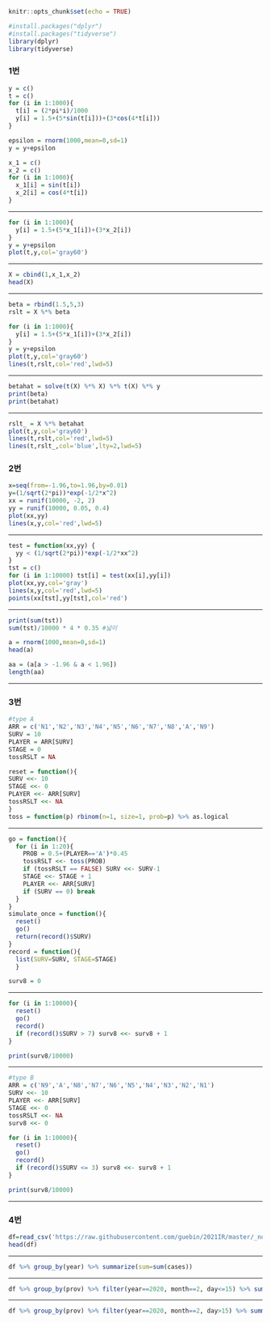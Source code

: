 ```r
knitr::opts_chunk$set(echo = TRUE)
```

```r
#install.packages("dplyr")
#install.packages("tidyverse")
library(dplyr)
library(tidyverse)
```

\newpage

### 1번
```r
y = c()
t = c()
for (i in 1:1000){
  t[i] = (2*pi*i)/1000
  y[i] = 1.5+(5*sin(t[i]))+(3*cos(4*t[i]))
}
```

```r
epsilon = rnorm(1000,mean=0,sd=1)
y = y+epsilon
```

```r
x_1 = c()
x_2 = c()
for (i in 1:1000){
  x_1[i] = sin(t[i])
  x_2[i] = cos(4*t[i])
}
```

* * *

```r
for (i in 1:1000){
  y[i] = 1.5+(5*x_1[i])+(3*x_2[i])
}
y = y+epsilon
plot(t,y,col='gray60')
```

* * *

```r
X = cbind(1,x_1,x_2)
head(X)
```

* * *

```r
beta = rbind(1.5,5,3)
rslt = X %*% beta

for (i in 1:1000){
  y[i] = 1.5+(5*x_1[i])+(3*x_2[i])
}
y = y+epsilon
plot(t,y,col='gray60')
lines(t,rslt,col='red',lwd=5)
```

* * *

```r
betahat = solve(t(X) %*% X) %*% t(X) %*% y
print(beta)
print(betahat)
```

* * *

```r
rslt_ = X %*% betahat
plot(t,y,col='gray60')
lines(t,rslt,col='red',lwd=5)
lines(t,rslt_,col='blue',lty=2,lwd=5)
```

\newpage


### 2번

```r
x=seq(from=-1.96,to=1.96,by=0.01)
y=(1/sqrt(2*pi))*exp(-1/2*x^2)
xx = runif(10000, -2, 2)
yy = runif(10000, 0.05, 0.4)
plot(xx,yy)
lines(x,y,col='red',lwd=5)
```

* * *

```r
test = function(xx,yy) {
  yy < (1/sqrt(2*pi))*exp(-1/2*xx^2)
}
tst = c()
for (i in 1:10000) tst[i] = test(xx[i],yy[i])
plot(xx,yy,col='gray')
lines(x,y,col='red',lwd=5)
points(xx[tst],yy[tst],col='red')
```

* * *

```r
print(sum(tst))
sum(tst)/10000 * 4 * 0.35 #넓이
```

```r
a = rnorm(1000,mean=0,sd=1)
head(a)
```

```r
aa = (a[a > -1.96 & a < 1.96])
length(aa)
```

* * *

### 3번

```r
#type A
ARR = c('N1','N2','N3','N4','N5','N6','N7','N8','A','N9')
SURV = 10
PLAYER = ARR[SURV]
STAGE = 0
tossRSLT = NA

reset = function(){
SURV <<- 10
STAGE <<- 0
PLAYER <<- ARR[SURV]
tossRSLT <<- NA
}
toss = function(p) rbinom(n=1, size=1, prob=p) %>% as.logical
```

* * *

```r
go = function(){
  for (i in 1:20){
    PROB = 0.5+(PLAYER=='A')*0.45
    tossRSLT <<- toss(PROB)
    if (tossRSLT == FALSE) SURV <<- SURV-1
    STAGE <<- STAGE + 1
    PLAYER <<- ARR[SURV]
    if (SURV == 0) break
  }
}
simulate_once = function(){
  reset()
  go()
  return(record()$SURV)
}
record = function(){
  list(SURV=SURV, STAGE=STAGE)
  }

surv8 = 0
```

* * *

```r
for (i in 1:10000){
  reset()
  go()
  record()
  if (record()$SURV > 7) surv8 <<- surv8 + 1
}

print(surv8/10000)
```

* * *

```r
#type B
ARR = c('N9','A','N8','N7','N6','N5','N4','N3','N2','N1')
SURV <<- 10
PLAYER <<- ARR[SURV]
STAGE <<- 0
tossRSLT <<- NA
surv8 <<- 0

for (i in 1:10000){
  reset()
  go()
  record()
  if (record()$SURV <= 3) surv8 <<- surv8 + 1
}

print(surv8/10000)
```

* * *

### 4번

```r
df=read_csv('https://raw.githubusercontent.com/guebin/2021IR/master/_notebooks/covid19.csv')
head(df)
```

* * *

```r
df %>% group_by(year) %>% summarize(sum=sum(cases))
```

* * *

```r
df %>% group_by(prov) %>% filter(year==2020, month==2, day<=15) %>% summarize(sum=sum(cases))
```

* * *

```r
df %>% group_by(prov) %>% filter(year==2020, month==2, day>15) %>% summarize(sum=sum(cases))
```
